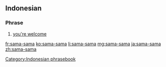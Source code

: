 ==Indonesian==

===Phrase===
{{head|id|phrase|head=[[sama]] [[sama]]}}

# [[you're welcome]]

[[Category:Indonesian phrasebook]]

[[fr:sama-sama]]
[[ko:sama-sama]]
[[li:sama-sama]]
[[mg:sama-sama]]
[[ja:sama-sama]]
[[zh:sama-sama]]
